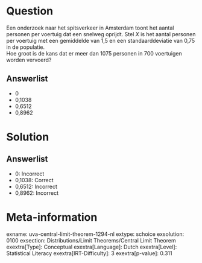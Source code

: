 Question
========

Een onderzoek naar het spitsverkeer in Amsterdam toont het aantal
personen per voertuig dat een snelweg oprijdt. Stel *X* is het aantal
personen per voertuig met een gemiddelde van 1,5 en een
standaarddeviatie van 0,75 in de populatie.\
Hoe groot is de kans dat er meer dan 1075 personen in 700 voertuigen
worden vervoerd?

Answerlist
----------

* 0
* 0,1038
* 0,6512
* 0,8962

Solution
========

Answerlist
----------

* 0: Incorrect
* 0,1038: Correct
* 0,6512: Incorrect
* 0,8962: Incorrect

Meta-information
================
exname: uva-central-limit-theorem-1294-nl
extype: schoice
exsolution: 0100
exsection: Distributions/Limit Theorems/Central Limit Theorem
exextra[Type]: Conceptual
exextra[Language]: Dutch
exextra[Level]: Statistical Literacy
exextra[IRT-Difficulty]: 3
exextra[p-value]: 0.311
